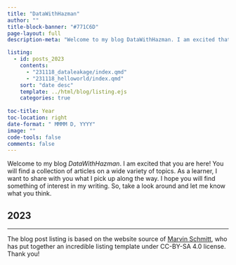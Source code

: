 ```yaml
---
title: "DataWithHazman"
author: ""
title-block-banner: "#771C6D"
page-layout: full
description-meta: "Welcome to my blog DataWithHazman. I am excited that you are here! You will find a collection of articles on a wide variety of topics. As a learner, I want to share with you what I pick up along the way. I hope you will find something of interest in my writing. So, take a look around and let me know what you think."

listing:
  - id: posts_2023
    contents: 
      - "231118_dataleakage/index.qmd"
      - "231118_helloworld/index.qmd"
    sort: "date desc"
    template: ../html/blog/listing.ejs
    categories: true
    
toc-title: Year
toc-location: right
date-format: " MMMM D, YYYY"
image: ""
code-tools: false
comments: false
---
```


Welcome to my blog *DataWithHazman*. I am excited that you are here! You will find a collection of articles on a wide variety of topics. As a learner, I want to share with you what I pick up along the way. I hope you will find something of interest in my writing. So, take a look around and let me know what you think.

## 2023

::: {#posts_2023}
:::

------------------------------------------------------------------------

The blog post listing is based on the website source of [Marvin Schmitt](https://www.marvinschmitt.com/), who has put together an incredible listing template under CC-BY-SA 4.0 license. Thank you!
